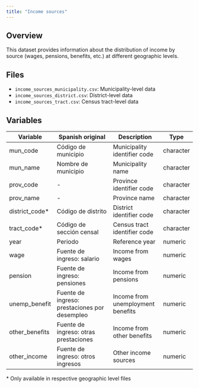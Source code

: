 ```yaml
---
title: "Income sources"
---
```


## Overview

This dataset provides information about the distribution of income by source (wages, pensions, benefits, etc.) at different geographic levels.

## Files

- `income_sources_municipality.csv`: Municipality-level data
- `income_sources_district.csv`: District-level data
- `income_sources_tract.csv`: Census tract-level data

## Variables

| Variable | Spanish original | Description | Type |
|----------|-----------------|-------------|------|
| mun_code | Código de municipio | Municipality identifier code | character |
| mun_name | Nombre de municipio | Municipality name | character |
| prov_code | - | Province identifier code | character |
| prov_name | - | Province name | character |
| district_code* | Código de distrito | District identifier code | character |
| tract_code* | Código de sección censal | Census tract identifier code | character |
| year | Periodo | Reference year | numeric |
| wage | Fuente de ingreso: salario | Income from wages | numeric |
| pension | Fuente de ingreso: pensiones | Income from pensions | numeric |
| unemp_benefit | Fuente de ingreso: prestaciones por desempleo | Income from unemployment benefits | numeric |
| other_benefits | Fuente de ingreso: otras prestaciones | Income from other benefits | numeric |
| other_income | Fuente de ingreso: otros ingresos | Other income sources | numeric |

\* Only available in respective geographic level files
